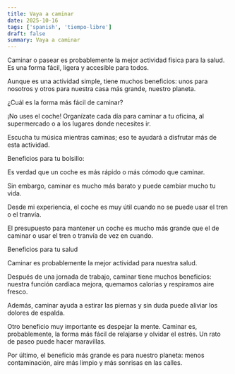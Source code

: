 ```yaml
---
title: Vaya a caminar
date: 2025-10-16
tags: ['spanish', 'tiempo-libre']
draft: false
summary: Vaya a caminar
---
```


Caminar o pasear es probablemente la mejor actividad física para la salud. Es una forma fácil, ligera y accesible para todos.

Aunque es una actividad simple, tiene muchos beneficios: unos para nosotros y otros para nuestra casa más grande, nuestro planeta.

¿Cuál es la forma más fácil de caminar?

¡No uses el coche! Organízate cada día para caminar a tu oficina, al supermercado o a los lugares donde necesites ir.

Escucha tu música mientras caminas; eso te ayudará a disfrutar más de esta actividad.

Beneficios para tu bolsillo:

Es verdad que un coche es más rápido o más cómodo que caminar.

Sin embargo, caminar es mucho más barato y puede cambiar mucho tu vida.

Desde mi experiencia, el coche es muy útil cuando no se puede usar el tren o el tranvía.

El presupuesto para mantener un coche es mucho más grande que el de caminar o usar el tren o tranvía de vez en cuando.

Beneficios para tu salud

Caminar es probablemente la mejor actividad para nuestra salud.

Después de una jornada de trabajo, caminar tiene muchos beneficios: nuestra función cardíaca mejora, quemamos calorías y respiramos aire fresco.

Además, caminar ayuda a estirar las piernas y sin duda puede aliviar los dolores de espalda.

Otro beneficio muy importante es despejar la mente. Caminar es, probablemente, la forma más fácil de relajarse y olvidar el estrés. Un rato de paseo puede hacer maravillas.

Por último, el beneficio más grande es para nuestro planeta: menos contaminación, aire más limpio y más sonrisas en las calles.
